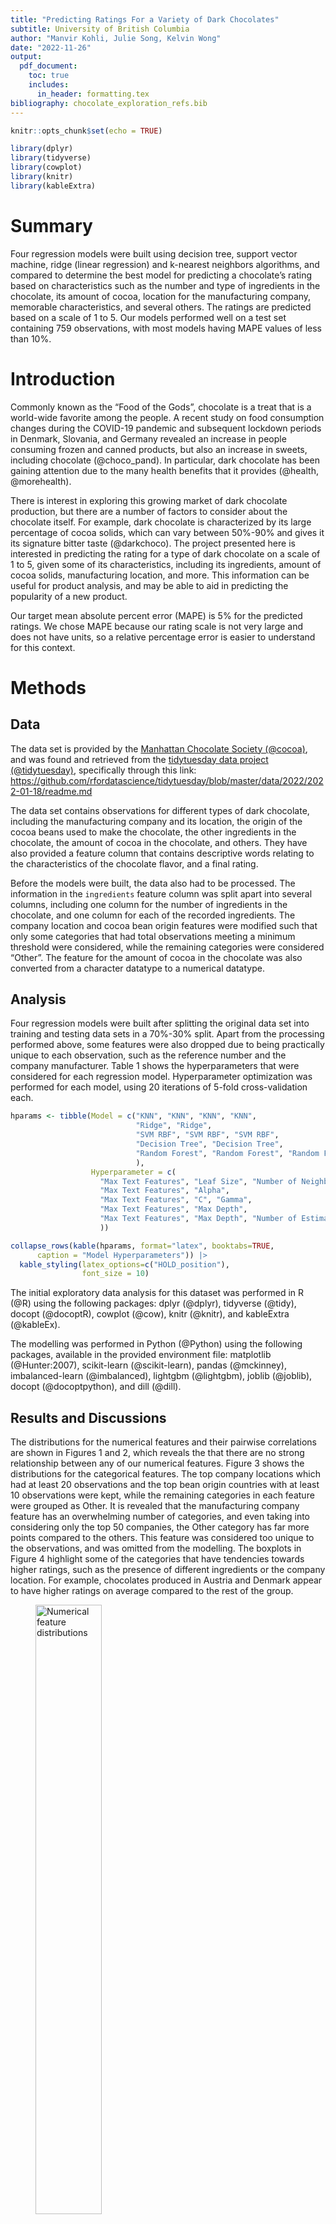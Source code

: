 ```yaml
---
title: "Predicting Ratings For a Variety of Dark Chocolates"
subtitle: University of British Columbia
author: "Manvir Kohli, Julie Song, Kelvin Wong"
date: "2022-11-26"
output: 
  pdf_document:
    toc: true
    includes:
      in_header: formatting.tex
bibliography: chocolate_exploration_refs.bib
---
```


```r
knitr::opts_chunk$set(echo = TRUE)
```

```r
library(dplyr)
library(tidyverse)
library(cowplot)
library(knitr)
library(kableExtra)
```

# Summary

Four regression models were built using decision tree, support vector machine, ridge (linear regression) and k-nearest neighbors algorithms, and compared to determine the best model for predicting a chocolate's rating based on characteristics such as the number and type of ingredients in the chocolate, its amount of cocoa, location for the manufacturing company, memorable characteristics, and several others. The ratings are predicted based on a scale of 1 to 5. Our models performed well on a test set containing 759 observations, with most models having MAPE values of less than 10%.

# Introduction

Commonly known as the "Food of the Gods", chocolate is a treat that is a world-wide favorite among the people. A recent study on food consumption changes during the COVID-19 pandemic and subsequent lockdown periods in Denmark, Slovania, and Germany revealed an increase in people consuming frozen and canned products, but also an increase in sweets, including chocolate (@choco_pand). In particular, dark chocolate has been gaining attention due to the many health benefits that it provides (@health, @morehealth).

There is interest in exploring this growing market of dark chocolate production, but there are a number of factors to consider about the chocolate itself. For example, dark chocolate is characterized by its large percentage of cocoa solids, which can vary between 50%-90% and gives it its signature bitter taste (@darkchoco). The project presented here is interested in predicting the rating for a type of dark chocolate on a scale of 1 to 5, given some of its characteristics, including its ingredients, amount of cocoa solids, manufacturing location, and more. This information can be useful for product analysis, and may be able to aid in predicting the popularity of a new product. 

Our target mean absolute percent error (MAPE) is 5% for the predicted ratings. We chose MAPE because our rating scale is not very large and does not have units, so a relative percentage error is easier to understand for this context.

# Methods

## Data

The data set is provided by the [Manhattan Chocolate Society (\@cocoa)](http://flavorsofcacao.com/chocolate_database.html), and was found and retrieved from the [tidytuesday data project (\@tidytuesday)](https://github.com/rfordatascience/tidytuesday), specifically through this link: <https://github.com/rfordatascience/tidytuesday/blob/master/data/2022/2022-01-18/readme.md>

The data set contains observations for different types of dark chocolate, including the manufacturing company and its location, the origin of the cocoa beans used to make the chocolate, the other ingredients in the chocolate, the amount of cocoa in the chocolate, and others. They have also provided a feature column that contains descriptive words relating to the characteristics of the chocolate flavor, and a final rating.

Before the models were built, the data also had to be processed. The information in the `ingredients` feature column was split apart into several columns, including one column for the number of ingredients in the chocolate, and one column for each of the recorded ingredients. The company location and cocoa bean origin features were modified such that only some categories that had total observations meeting a minimum threshold were considered, while the remaining categories were considered "Other". The feature for the amount of cocoa in the chocolate was also converted from a character datatype to a numerical datatype.

## Analysis

Four regression models were built after splitting the original data set into training and testing data sets in a 70%-30% split. Apart from the processing performed above, some features were also dropped due to being practically unique to each observation, such as the reference number and the company manufacturer. Table 1 shows the hyperparameters that were considered for each regression model. Hyperparameter optimization was performed for each model, using 20 iterations of 5-fold cross-validation each.

```r
hparams <- tibble(Model = c("KNN", "KNN", "KNN", "KNN",
                            "Ridge", "Ridge", 
                            "SVM RBF", "SVM RBF", "SVM RBF", 
                            "Decision Tree", "Decision Tree",
                            "Random Forest", "Random Forest", "Random Forest"
                            ),
                  Hyperparameter = c(
                    "Max Text Features", "Leaf Size", "Number of Neighbors", "Weights",
                    "Max Text Features", "Alpha",
                    "Max Text Features", "C", "Gamma",
                    "Max Text Features", "Max Depth",
                    "Max Text Features", "Max Depth", "Number of Estimators"
                    ))

collapse_rows(kable(hparams, format="latex", booktabs=TRUE,
      caption = "Model Hyperparameters")) |>
  kable_styling(latex_options=c("HOLD_position"),
                font_size = 10)

```

The initial exploratory data analysis for this dataset was performed in R (@R) using the following packages: dplyr (@dplyr), tidyverse (@tidy), docopt (@docoptR), cowplot (@cow), knitr (@knitr), and kableExtra (@kableEx).

The modelling was performed in Python (@Python) using the following packages, available in the provided environment file: matplotlib (@Hunter:2007), scikit-learn (@scikit-learn), pandas (@mckinney), imbalanced-learn (@imbalanced), lightgbm (@lightgbm), joblib (@joblib), docopt (@docoptpython), and dill (@dill).

## Results and Discussions

The distributions for the numerical features and their pairwise correlations are shown in Figures 1 and 2, which reveals the that there are no strong relationship between any of our numerical features. Figure 3 shows the distributions for the categorical features. The top company locations which had at least 20 observations and the top bean origin countries with at least 10 observations were kept, while the remaining categories in each feature were grouped as Other. It is revealed that the manufacturing company feature has an overwhelming number of categories, and even taking into considering only the top 50 companies, the Other category has far more points compared to the others. This feature was considered too unique to the observations, and was omitted from the modelling. The boxplots in Figure 4 highlight some of the categories that have tendencies towards higher ratings, such as the presence of different ingredients or the company location. For example, chocolates produced in Austria and Denmark appear to have higher ratings on average compared to the rest of the group.

![Numerical feature distributions](../src/eda_files/Numeric_Plots.png){width="50%," height="50%"}

![Numerical feature scatterplots](../src/eda_files/Scatter_Plots.png){width="80%," height="80%"}

![Categorical feature distributions](../src/eda_files/Categorical_Plots.png){width="95%," height="95%"}

![Categorical feature boxplots](../src/eda_files/Boxplots.png){width="80%," height="80%"}


Table 2 shows the optimal hyperparameters, their associated values, and the resulting validation scores for each model. The scoring metric was chosen to be based on the mean absolute percentage error. It can be seen that the KNN model may be overfitting, since its training score is 0 (i.e. a perfect model), while its validation score indicates 10.6% error. The decision tree model also had higher validation error compared to the other models, perhaps because decision tree models can be sensitive to feature values, such that slight changes in the values can result in very different results. It is also worth noting that although the random forest model performed better than these two models, it required a much longer amount of time to run, which is quite undesirable for practical usage of the model. 

```r
knn_cv <- read_csv("../results/cv_scores/cv_results_knn.csv")
ridge_cv <- read_csv("../results/cv_scores/cv_results_ridge.csv")
svmrbf_cv <- read_csv("../results/cv_scores/cv_results_svm_rbf.csv")
dt_cv <- read_csv("../results/cv_scores/cv_results_decision_tree.csv")
rf_cv <- read_csv("../results/cv_scores/cv_results_random_forest.csv")

opt_params <- tibble(Model = c("KNN", "KNN","KNN", "KNN", 
                               "Ridge", "Ridge", 
                               "SVM RBF", "SVM RBF", "SVM RBF",
                               "Decision Tree", "Decision Tree",
                               "Random Forest", "Random Forest", "Random Forest"
                               ),
                  Hyperparameter = c(
                    "Max Text Features", "Leaf Size", "Number of Neighbors", "Weights",
                    "Max Text Features", "Alpha", 
                    "Max Text Features", "C", "Gamma", 
                    "Max Text Features", "Max Depth",
                    "Max Text Features", "Max Depth", "Number of Estimators"
                    ),
                  "Optimized Value" = c(395, 450, 13, "Distance", 
                                        437, 1,
                                        262, 39.5, 1.4e-03,
                                        176, 9,
                                        396, 78, 351
                                        ),
                  "Mean Validation MAPE (%)" = c(11.0, 11.0, 11.0, 11.0,
                                         9.1, 9.1,
                                         9.0, 9.0, 9.0,
                                         10.9, 10.9,
                                         9.5, 9.5, 9.5
                                         ), 
                  "Mean Training MAPE (%)" = c(0, 0, 0, 0,
                                       6.7, 6.7,
                                       6.8, 6.8, 6.8,
                                       8.6, 8.6,
                                       3.4, 3.4, 3.4
                                       ))

collapse_rows(kable(opt_params, format="latex", booktabs=TRUE,
      caption = "Optimized Hyperparameters With MAPE Values")) |>
  kable_styling(latex_options=c("HOLD_position"),
                font_size = 8)
```

The models performed well on the test data sets, with similar results compared to the validation scores, as shown in Table 3. The best-performing model was the SVM RBF model, as it only has an average of 8.6% error for its ratings, while the worst-performing model was the decision tree model, with an average of 11% error. 
Our best model was close to our target MAPE of 5%, although its error is still a bit high. Although this is not extremely different, since our rating scale is quite small, we would still prefer to decrease the error if possible.

```r

test_results <- read_csv("../results/test_data_results.csv") |>
  rename(Model= ...1) |>
  mutate(Model = replace(Model, Model == "Decision_Tree", "Decision Tree")) |>
  mutate(`MAPE (%)` = round(`MAPE (%)`, 1))

order_m <- c("KNN", "Ridge", "SVM RBF", "Decision Tree", "Random Forest")

test_results <- test_results |>
  slice(match(order_m, Model))
kable(test_results, format="latex", booktabs=TRUE,
      col.names = c("Model", "Test MAPE (%)"),
      caption = "Test Results for Each Model") |>
  kable_styling(latex_options=c("HOLD_position"),
                font_size = 10)


```

There are several areas for improvement with these models. For instance, perhaps we could do some feature engineering by using a sentiment analysis package on the memorable characteristics text feature, and manually aggregate some of the similar terminology (such as "acidic" and "acid"). Since most of our features are categorical features, we could also do some feature crosses and determine if there are any relations between the features. This might require some more careful examination of the data, but for instance, we could begin with some crosses of the ingredients present in the chocolate. As well, we could introduce a noise attribute for regularization, as it may help us identify exactly how well the model is actually performing with these features. Finally, we may also do some feature selection based on coefficient weightings, for instance for the Ridge model. Perhaps these can allow us to make the models more generalizable, and better able to predict well for brand-new types of chocolate, which is the ultimate goal for the project.

# References
